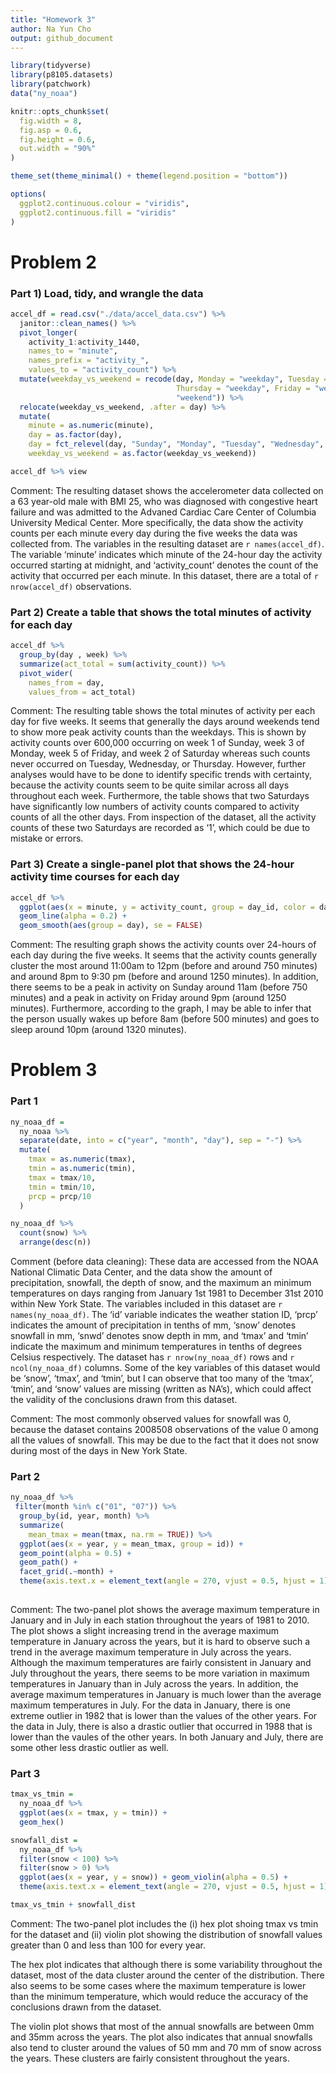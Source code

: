 ```yaml
---
title: "Homework 3"
author: Na Yun Cho
output: github_document
---
```


```r
library(tidyverse)
library(p8105.datasets)
library(patchwork)
data("ny_noaa")

knitr::opts_chunk$set(
  fig.width = 8,
  fig.asp = 0.6,
  fig.height = 0.6,
  out.width = "90%"
)

theme_set(theme_minimal() + theme(legend.position = "bottom"))

options(
  ggplot2.continuous.colour = "viridis",
  ggplot2.continuous.fill = "viridis"
)
```


# Problem 2


### Part 1) Load, tidy, and wrangle the data
```r
accel_df = read.csv("./data/accel_data.csv") %>%
  janitor::clean_names() %>%
  pivot_longer(
    activity_1:activity_1440, 
    names_to = "minute",
    names_prefix = "activity_", 
    values_to = "activity_count") %>%
  mutate(weekday_vs_weekend = recode(day, Monday = "weekday", Tuesday = "weekday", Wednesday = "weekday", 
                                     Thursday = "weekday", Friday = "weekday", Saturday = "weekend", Sunday = 
                                     "weekend")) %>%
  relocate(weekday_vs_weekend, .after = day) %>%
  mutate(
    minute = as.numeric(minute),
    day = as.factor(day), 
    day = fct_relevel(day, "Sunday", "Monday", "Tuesday", "Wednesday", "Thursday", "Friday", "Saturday"),
    weekday_vs_weekend = as.factor(weekday_vs_weekend))

accel_df %>% view
```

Comment: The resulting dataset shows the accelerometer data collected on a 63 year-old male with BMI 25, who was diagnosed with congestive heart failure and was admitted to the Advaned Cardiac Care Center of Columbia University Medical Center. More specifically, the data show the activity counts per each minute every day during the five weeks the data was collected from. The variables in the resulting dataset are `r names(accel_df)`. The variable 'minute' indicates which minute of the 24-hour day the activity occurred starting at midnight, and 'activity_count' denotes the count of the activity that occurred per each minute. In this dataset, there are a total of `r nrow(accel_df)` observations. 

### Part 2) Create a table that shows the total minutes of activity for each day 
```r
accel_df %>% 
  group_by(day , week) %>%
  summarize(act_total = sum(activity_count)) %>%
  pivot_wider(
    names_from = day, 
    values_from = act_total)
```

Comment: The resulting table shows the total minutes of activity per each day for five weeks. It seems that generally the days around weekends tend to show more peak activity counts than the weekdays. This is shown by activity counts over 600,000 occurring on week 1 of Sunday, week 3 of Monday, week 5 of Friday, and week 2 of Saturday whereas such counts never occurred on Tuesday, Wednesday, or Thursday. 
However, further analyses would have to be done to identify specific trends with certainty, because the activity counts seem to be quite similar across all days throughout each week.
Furthermore, the table shows that two Saturdays have significantly low numbers of activity counts compared to activity counts of all the other days. From inspection of the dataset, all the activity counts of these two Saturdays are recorded as '1', which could be due to mistake or errors. 

### Part 3) Create a single-panel plot that shows the 24-hour activity time courses for each day
```r
accel_df %>%
  ggplot(aes(x = minute, y = activity_count, group = day_id, color = day)) +
  geom_line(alpha = 0.2) + 
  geom_smooth(aes(group = day), se = FALSE)

```

Comment: The resulting graph shows the activity counts over 24-hours of each day during the five weeks. It seems that the activity counts generally cluster the most around 11:00am to 12pm (before and around 750 minutes) and around 8pm to 9:30 pm (before and around 1250 minutes). 
In addition, there seems to be a peak in activity on Sunday around 11am (before 750 minutes) and a peak in activity on Friday around 9pm (around 1250 minutes). 
Furthermore, according to the graph, I may be able to infer that the person usually wakes up before 8am (before 500 minutes) and goes to sleep around 10pm (around 1320 minutes). 


# Problem 3

### Part 1
```r
ny_noaa_df =
  ny_noaa %>% 
  separate(date, into = c("year", "month", "day"), sep = "-") %>%
  mutate(
    tmax = as.numeric(tmax),
    tmin = as.numeric(tmin),
    tmax = tmax/10,
    tmin = tmin/10,
    prcp = prcp/10
  )

ny_noaa_df %>%
  count(snow) %>%
  arrange(desc(n))
```

Comment (before data cleaning): These data are accessed from the NOAA National Climatic Data Center, and the data show the amount of precipitation, snowfall, the depth of snow, and the maximum an minimum temperatures on days ranging from January 1st 1981 to December 31st 2010 within New York State. The variables included in this dataset are `r names(ny_noaa_df)`. The 'id' variable indicates the weather station ID, 'prcp' indicates the amount of precipitation in tenths of mm, 'snow' denotes snowfall in mm, 'snwd' denotes snow depth in mm, and 'tmax' and  'tmin' indicate the maximum and minimum temperatures in tenths of degrees Celsius respectively. The dataset has `r nrow(ny_noaa_df)` rows and `r ncol(ny_noaa_df)` columns. 
Some of the key variables of this dataset would be 'snow', 'tmax', and 'tmin', but I can observe that too many of the 'tmax', 'tmin', and 'snow' values are missing (written as NA's), which could affect the validity of the conclusions drawn from this dataset. 


Comment: The most commonly observed values for snowfall was 0, because the dataset contains 2008508 observations of the value 0 among all the values of snowfall. This may be due to the fact that it does not snow during most of the days in New York State. 


### Part 2
```r
ny_noaa_df %>% 
 filter(month %in% c("01", "07")) %>%
  group_by(id, year, month) %>%
  summarize(
    mean_tmax = mean(tmax, na.rm = TRUE)) %>%
  ggplot(aes(x = year, y = mean_tmax, group = id)) + 
  geom_point(alpha = 0.5) +
  geom_path() +
  facet_grid(.~month) +
  theme(axis.text.x = element_text(angle = 270, vjust = 0.5, hjust = 1))
  
```

Comment: The two-panel plot shows the average maximum temperature in January and in July in each station throughout the years of 1981 to 2010. The plot shows a slight increasing trend in the average maximum temperature in January across the years, but it is hard to observe such a trend in the average maximum temperature in July across the years. 
Although the maximum temperatures are fairly consistent in January and July throughout the years, there seems to be more variation in maximum temperatures in January than in July across the years. 
In addition, the average maximum temperatures in January is much lower than the average maximum temperatures in July. 
For the data in January, there is one extreme outlier in 1982 that is lower than the values of the other years. 
For the data in July, there is also a drastic outlier that occurred in 1988 that is lower than the vaules of the other years. In both January and July, there are some other less drastic outlier as well. 


### Part 3
```r
tmax_vs_tmin = 
  ny_noaa_df %>%
  ggplot(aes(x = tmax, y = tmin)) + 
  geom_hex()

snowfall_dist = 
  ny_noaa_df %>% 
  filter(snow < 100) %>%
  filter(snow > 0) %>%
  ggplot(aes(x = year, y = snow)) + geom_violin(alpha = 0.5) + 
  theme(axis.text.x = element_text(angle = 270, vjust = 0.5, hjust = 1))

tmax_vs_tmin + snowfall_dist
```

Comment: The two-panel plot includes the (i) hex plot shoing tmax vs tmin for the dataset and (ii) violin plot showing the distribution of snowfall values greater than 0 and less than 100 for every year. 

The hex plot indicates that although there is some variability throughout the dataset, most of the data cluster around the center of the distribution. There also seems to be some cases where the maximum temperature is lower than the minimum temperature, which would reduce the accuracy of the conclusions drawn from the dataset.

The violin plot shows that most of the annual snowfalls are between 0mm and 35mm across the years. The plot also indicates that annual snowfalls also tend to cluster around the values of 50 mm and 70 mm of snow across the years. These clusters are fairly consistent throughout the years. 